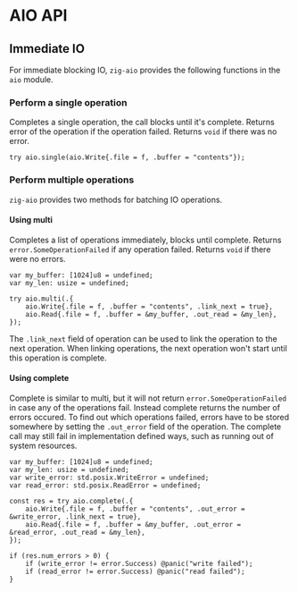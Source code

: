 # AIO API

## Immediate IO

For immediate blocking IO, `zig-aio` provides the following functions in the `aio` module.

### Perform a single operation

Completes a single operation, the call blocks until it's complete.
Returns error of the operation if the operation failed.
Returns `void` if there was no error.

```zig
try aio.single(aio.Write{.file = f, .buffer = "contents"});
```

### Perform multiple operations

`zig-aio` provides two methods for batching IO operations.

#### Using multi

Completes a list of operations immediately, blocks until complete.
Returns `error.SomeOperationFailed` if any operation failed.
Returns `void` if there were no errors.

```zig
var my_buffer: [1024]u8 = undefined;
var my_len: usize = undefined;

try aio.multi(.{
    aio.Write{.file = f, .buffer = "contents", .link_next = true},
    aio.Read{.file = f, .buffer = &my_buffer, .out_read = &my_len},
});
```

The `.link_next` field of operation can be used to link the operation to the next operation.
When linking operations, the next operation won't start until this operation is complete.

#### Using complete

Complete is similar to multi, but it will not return `error.SomeOperationFailed` in case any of the operations fail.
Instead complete returns the number of errors occured. To find out which operations failed, errors have to be stored
somewhere by setting the `.out_error` field of the operation. The complete call may still fail in implementation
defined ways, such as running out of system resources.

```zig
var my_buffer: [1024]u8 = undefined;
var my_len: usize = undefined;
var write_error: std.posix.WriteError = undefined;
var read_error: std.posix.ReadError = undefined;

const res = try aio.complete(.{
    aio.Write{.file = f, .buffer = "contents", .out_error = &write_error, .link_next = true},
    aio.Read{.file = f, .buffer = &my_buffer, .out_error = &read_error, .out_read = &my_len},
});

if (res.num_errors > 0) {
    if (write_error != error.Success) @panic("write failed");
    if (read_error != error.Success) @panic("read failed");
}
```
